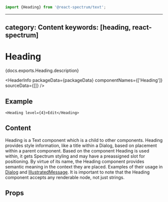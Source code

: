 <!-- Copyright 2020 Adobe. All rights reserved.
This file is licensed to you under the Apache License, Version 2.0 (the "License");
you may not use this file except in compliance with the License. You may obtain a copy
of the License at http://www.apache.org/licenses/LICENSE-2.0
Unless required by applicable law or agreed to in writing, software distributed under
the License is distributed on an "AS IS" BASIS, WITHOUT WARRANTIES OR REPRESENTATIONS
OF ANY KIND, either express or implied. See the License for the specific language
governing permissions and limitations under the License. -->



```jsx import
import {Heading} from '@react-spectrum/text';
```

---
category: Content
keywords: [heading, react-spectrum]
---

# Heading

<p>{docs.exports.Heading.description}</p>

<HeaderInfo
  packageData={packageData}
  componentNames={['Heading']}
  sourceData={[]} />

## Example

```tsx example
<Heading level={4}>Edit</Heading>
```

## Content

Heading is a Text component which is a child to other components. Heading provides
style information, like a title within a Dialog, based on placement
within a parent component. Based on the component Heading is used within, it
gets Spectrum styling and may have a preassigned slot for positioning. By
virtue of its name, the Heading component provides semantic meaning in the
context they are placed. Examples of their usage in [Dialog](Dialog.html#example) and
[IllustratedMessage](IllustratedMessage.html#example). It is important to note
that the Heading component accepts any renderable node, not just strings.

## Props

<PropTable component={docs.exports.Heading} links={docs.links} />
